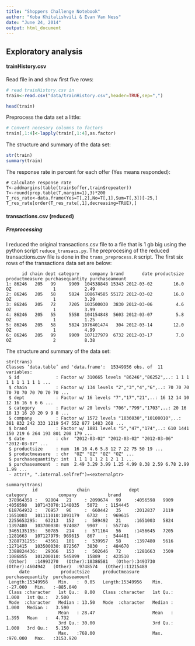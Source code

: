 ```yaml
---
title: "Shoppers Challenge Notebook"
author: "Koba Khitalishvili & Evan Van Ness"
date: "June 24, 2014"
output: html_document
---
```


## Exploratory analysis
#### trainHistory.csv

Read file in and show first five rows:
```r
# read trainHistory.csv in
train<-read.csv("data/trainHistory.csv",header=TRUE,sep=",")

head(train)
```

Preprocess the data set a little:
```r
# Convert necesary columns to factors
train[,1:4]<-lapply(train[,1:4],as.factor)
```
The structure and summary of the data set:
```r
str(train)
summary(train)
```
The response rate in percent for each offer (Yes means responded):
```r.
# Calculate response rate
T<-addmargins(table(train$offer,train$repeater))
T<-round(prop.table(T,margin=1),3)*200
T_res_rate<-data.frame(Yes=T[,2],No=T[,1],Sum=T[,3])[-25,]
T_res_rate[order(T_res_rate[,1],decreasing=TRUE),]
```

#### transactions.csv (reduced)
##### Preprocessing
I reduced the original transactions.csv file to a file that is 1 gb big using the python script `reduce_transacs.py`. The preprocesing of the reduced transactions.csv file is done in the `trans_preprocess.R` script.
The first six rows of the transactions data set are below:
```
      id chain dept category    company brand       date productsize productmeasure purchasequantity purchaseamount
1: 86246   205   99     9909  104538848 15343 2012-03-02        16.0             OZ                1           2.49
2: 86246   205   58     5824  108674585 55172 2012-03-02        16.0             OZ                1           3.29
3: 86246   205   72     7205  103500030  3830 2012-03-06         4.6             OZ                1           3.99
4: 86246   205   55     5558  104154848  5603 2012-03-07         5.8             OZ                1           1.25
5: 86246   205   58     5824 1076401474   304 2012-03-14        12.0             OZ                1           4.99
6: 86246   205   99     9909  107127979  6732 2012-03-17         7.0             OZ                2           8.38
```
The structure and summary of the data set:
```
str(trans)
Classes ‘data.table’ and 'data.frame':  15349956 obs. of  11 variables:
 $ id              : Factor w/ 310665 levels "86246","86252",..: 1 1 1 1 1 1 1 1 1 1 ...
 $ chain           : Factor w/ 134 levels "2","3","4","6",..: 70 70 70 70 70 70 70 70 70 70 ...
 $ dept            : Factor w/ 16 levels "7","17","21",..: 16 12 14 10 12 16 16 6 6 6 ...
 $ category        : Factor w/ 20 levels "706","799","1703",..: 20 16 18 13 16 20 20 9 9 8 ...
 $ company         : Factor w/ 1572 levels "1036030","10100010",..: 381 832 242 333 1219 547 552 877 1483 268 ...
 $ brand           : Factor w/ 1881 levels "5","47","174",..: 610 1441 150 219 6 264 193 801 208 179 ...
 $ date            : chr  "2012-03-02" "2012-03-02" "2012-03-06" "2012-03-07" ...
 $ productsize     : num  16 16 4.6 5.8 12 7 22 75 50 19 ...
 $ productmeasure  : chr  "OZ" "OZ" "OZ" "OZ" ...
 $ purchasequantity: int  1 1 1 1 1 2 1 2 1 1 ...
 $ purchaseamount  : num  2.49 3.29 3.99 1.25 4.99 8.38 2.59 6.78 2.99 1.99 ...
 - attr(*, ".internal.selfref")=<externalptr> 
 
summary(trans)
          id               chain               dept            category            company            brand         
 378964359 :   92804   21     : 2099674   99     :4056598   9909   :4056598   107143070:1148035   5072   : 1154445  
 618764932 :   76957   96     :  660442   35     :2012837   2119   :1651003   101111010:1091179   6732   :  969615  
 2255653295:   63213   152    :  589492   21     :1651003   5824   :1397480   103700030: 974087   9907   :  557746  
 3465135195:   50785   214    :  571164   56     :1456645   7205   :1281663   107127979: 969615   867    :  544481  
 3288731255:   43561   101    :  539957   58     :1397480   5616   :1271415   103500030: 872567   3830   :  484670  
 3388824436:   29366   153    :  502646   72     :1281663   3509   :1086855   101200010: 545899   15889  :  423510  
 (Other)   :14993270   (Other):10386581   (Other):3493730   (Other):4604942   (Other)  :9748574   (Other):11215489  
     date            productsize     productmeasure     purchasequantity  purchaseamount    
 Length:15349956    Min.   :  0.05   Length:15349956    Min.   :-27.000   Min.   :-885.040  
 Class :character   1st Qu.:  8.00   Class :character   1st Qu.:  1.000   1st Qu.:   2.500  
 Mode  :character   Median : 13.50   Mode  :character   Median :  1.000   Median :   3.590  
                    Mean   : 28.47                      Mean   :  1.395   Mean   :   4.732  
                    3rd Qu.: 30.00                      3rd Qu.:  1.000   3rd Qu.:   5.150  
                    Max.   :768.00                      Max.   :970.000   Max.   :3153.920 
```
